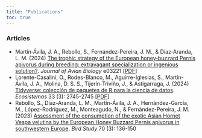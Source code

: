 ```yaml
---
title: "Publications"
toc: true
---
```


### Articles

-   Martín‐Ávila, J. A., Rebollo, S., Fernández‐Pereira, J. M., & Díaz‐Aranda, L. M. (2024) [The trophic strategy of the European honey‐buzzard Pernis apivorus during breeding: extravagant specialization or ingenious solution?](https://doi.org/10.1111/jav.03221). *Journal of Avian Biology* e03221 \[[PDF](https://nsojournals.onlinelibrary.wiley.com/doi/pdf/10.1111/jav.03221)\]
-   Lorente-Casalini, O., Rodes-Blanco, M., Aguirre-Iglesias, S., Martín-Ávila, J. A., Molina, D. S. S., Tijerín-Triviño, J., & Astigarraga, J. (2024) [Tidyverse: colección de paquetes de R para la ciencia de datos](https://doi.org/10.7818/ECOS.2745). *Ecosistemas* 33 (3): 2745-2745 \[[PDF](https://www.revistaecosistemas.net/index.php/ecosistemas/article/view/2745/1832)\]
-   Rebollo, S., Díaz-Aranda, L. M., Martín-Ávila, J. A., Hernández-García, M., López-Rodríguez, M., Monteagudo, N., & Fernández-Pereira, J. M. (2023) [Assessment of the consumption of the exotic Asian Hornet Vespa velutina by the European Honey Buzzard Pernis apivorus in southwestern Europe](https://doi.org/10.1080/00063657.2023.2244258). *Bird Study* 70 (3): 136-150
